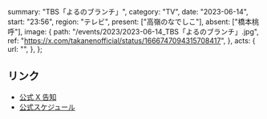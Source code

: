   summary: "TBS「よるのブランチ」",
  category: "TV",
  date: "2023-06-14",
  start: "23:56",
  region: "テレビ",
  present: ["高嶺のなでしこ"],
  absent: ["橋本桃呼"],
  image: {
    path: "/events/2023/2023-06-14_TBS「よるのブランチ」.jpg",
    ref: "https://x.com/takanenofficial/status/1666747094315708417",
  },
  acts: {
    url: "",
  },
};

## リンク

- [公式 X 告知](https://x.com/takanenofficial/status/1666747094315708417)
- [公式スケジュール](https://takanenonadeshiko.jp/?p=1052)
